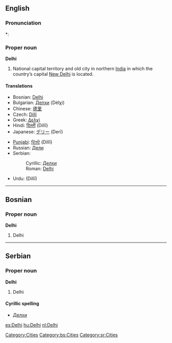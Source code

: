 ==English==
{{wikipedia}}

===Pronunciation===
*: {{rhymes|ɛli}}

===Proper noun===
'''Delhi'''

# National capital territory and old city in northern [[India]] in which the country’s capital [[New Delhi]] is located.

====Translations====
{{top}}
* Bosnian: [[Delhi#Bosnian|Delhi]] {{m}}
* Bulgarian: [[Делхи]] (Délχi)
* Chinese: [[德里]]
* Czech: [[Dillí]] {{n}}
* Greek: [[Δελχί]]
* Hindi: [[दिल्ली]] (Dillī)
* Japanese: [[デリー]] (Derī)
{{mid}}
* [[Punjabi]]: [[ਦਿੱਲੀ]] (Dillī)
* Russian: [[Дели]] {{IPAchar|(Dɛ́li)}}
* Serbian:
*: Cyrillic: [[Делхи#Serbian|Делхи]] {{m}}
*: Roman: [[Delhi#Serbian|Delhi]] {{m}}
* Urdu: {{ur-Arab|[[دلی|دلّی]]}} (Dillī)
{{bottom}}

[[Category:Cities]]

----

==Bosnian==

===Proper noun===
'''Delhi''' {{m}}

# Delhi

[[Category:bs:Cities]]

----

==Serbian==

===Proper noun===
'''Delhi''' {{m}}

# Delhi

====Cyrillic spelling====
* [[Делхи#Serbian|Делхи]]

[[Category:sr:Cities]]

[[es:Delhi]]
[[hu:Delhi]]
[[nl:Delhi]]